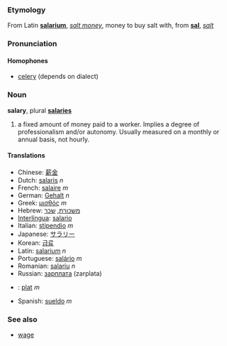 ===Etymology===
From Latin '''[[salarium]]''', ''[[salt money]]'', money to buy salt with, from '''[[sal]]''', ''[[salt]]''

===Pronunciation===
====Homophones====
*[[celery]] (depends on dialect)

===Noun===
'''salary''', plural '''[[salaries]]'''

# a fixed amount of money paid to a worker. Implies a degree of professionalism and/or autonomy. Usually measured on a monthly or annual basis, not hourly.

====Translations====
*Chinese: [[薪金]]
*Dutch: [[salaris]] ''n''
*French: [[salaire]] ''m''
*German: [[Gehalt]] ''n''
*Greek: [[μισθός]] ''m''
*Hebrew: [[משכורת]], [[שכר]]
*[[Interlingua]]: [[salario]]
*Italian: [[stipendio]] ''m''
*Japanese: [[サラリー]]
*Korean: [[급료]]
*Latin: [[salarium]] ''n''
*Portuguese: [[salário]] ''m''
*Romanian: [[salariu]] ''n''
*Russian: [[зарплата]] (zarplata)
*{{sk}}: [[plat#Slovak|plat]] ''m''
*Spanish: [[sueldo]] ''m''

===See also===
* [[wage]]